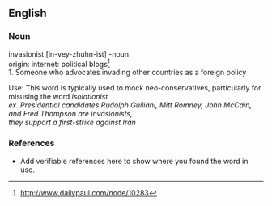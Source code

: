 ==English==

===Noun===
{{en-noun}}
invasionist [in-vey-zhuhn-ist] -noun</br>
origin: internet: political blogs<ref>[[http://www.dailypaul.com/node/10283]]</ref></br>
1. Someone who advocates invading other countries as a foreign policy</br>

Use: This word is typically used to mock neo-conservatives, particularly for misusing the word <i>isolationist</i></br>
<i>ex. Presidential candidates Rudolph Guiliani, Mitt Romney, John McCain, and Fred Thompson are invasionists, </br>   they support a first-strike against Iran</i>



===References===
*Add verifiable references here to show where you found the word in use.